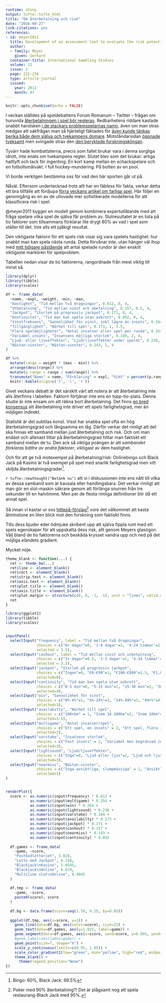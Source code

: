 ```yaml
---
runtime: shiny
output: tufte::tufte_html
title: "Om återbetalning och risk"
date: "2016-08-27"
link-citations: yes
references:
- id: meyer2011
  title: Development of an assessment tool to evaluate the risk potential of different gambling types
  author:
  - family: Meyer
    given: Gerhard
  container-title: International Gambling Studies
  volume: 11
  issue: 2
  page: 221-236
  type: article-journal
  issued:
    year: 2011
    month: 07
---
```


```r
knitr::opts_chunk$set(echo = FALSE)
```


I veckan ställdes på speldebattens Forum Romanum -- Twitter -- frågan om huruvida [återbetalningen i spel bör regleras](https://twitter.com/Spelnykter/status/768379888655106048). Redbarhetens riddare kastade snabbt handsken [i de stackars problemspelarnas namn](https://twitter.com/likavillkor_nu/status/768471031195561985), även om man strax medgav att sakfrågan man så hjärteligt fäktades för [även kunde tänkas berika både dem själva och tvekampens domare](https://twitter.com/likavillkor_nu/status/768471874011561984). Motståndarsidan [öppnade tveksamt](https://twitter.com/GustafHoffstedt/status/768450149882421248) men svingade strax den [den beryktade forskningsklingan](https://twitter.com/HattenHelander/status/768499662752014336).

Tyvärr hade kombattaterna, precis som fallet brukar vara i denna sorgliga idrott, inte enats om tvekampens regler. Slutet blev som det brukar: artiga hattlyft och tack för ingenting. En kort kamp mellan en schackspelare och en fotbollsmålvakt. I full hockey-mundering. På botten av en pool. 

Vi borde verkligen bestämma oss för vad den här sporten går ut på.

Nåväl. Eftersom undertecknad trots allt har en fäbless för fakta, verkar detta ett bra tillfälle att fördjupa [förra veckans artikel om farliga spel](http://rpubs.com/halhen/farliga-spel). Här följer en genomgång av en av de utlovade mer sofistikerade modellerna för att klassificera risk i spel.

@meyer2011 bygger en modell genom kombinera expertutlåtande med att fråga spelare vilka spel de själva får problem av. Slutresultatet är en lista på tio faktorer som tillsammans förklarar lite drygt 80% av vad i spel som ställer till det. Inte alls ett pjåkigt resultat.

Den viktigaste faktorn för ett spels risk visar sig vara spelets hastighet: hur snabbt man kan spela nästa runda. Detta förvånar inte, utan hänger väl ihop med [mitt tidigare påstående](http://rpubs.com/halhen/farliga-spel) att antal spelade rundor är den enskilt viktigaste markören för spelproblem.

Tabellen nedan visar de tio faktorerna, rangordnade från mest viktig till minst så.

```r
library(dplyr)
library(tibble)
library(scales)

df <- frame_data(
  ~name, ~expl, ~weight, ~min, ~max,
  "Hastighet", "Tid mellan två dragningar", 0.612, 0, 4,
  "Utbetalning", "Tid mellan vinst och ubetalning", 0.157, 0.5, 4,
  "Jackpot", "Storlek på progressiv jackpot", 0.171, 0, 4,
  "Kontinuitet", "Tid man kan spela utan avbrott", 0.092, 0, 4,
  "Vinstfrekvens", "Sannolikhet för vinst, inkl lägre än insats", 0.264, 1, 4,
  "Tillgänglighet", "Närhet till spel", 0.173, 1, 3.5,
  "Flera spelmöjligheter", "Antal insatser eller spel per runda", 0.354, 2, 4,
  "Variabel insats", "Insatsens möjliga storlek", 0.184, 2, 4,
  "Ljud- eller ljuseffekter", "Ljud/ljuseffekter under spelet", 0.230, 0, 3,
  "Nästan-vinster", "Nästan-vinster", 0.143, 1, 4
)

df %>%
  mutate(range = weight * (max - min)) %>%
  arrange(desc(range)) %>%
  mutate(p.range = range / sum(range)) %>%
  transmute("Namn" = name, "Förklaring" = expl, "Vikt" = percent(p.range)) %>%
  knitr::kable(align=c('l', 'l', 'r'))
```

Givet veckans debatt är det särskilt värt att notera är att återbetalning inte alls återfinns i tabellen. Faktorn förtjänar inte ens en topp-tio-plats. Denna studie är inte ensam om att räkna bort återbetalning. Det finns [en bred konsensus](http://www.egba.eu/facts-and-figures/studies/payback-percentage-and-problem-gaming/) att återbetalning inte driver ett spels farlighetsgrad, mer än möjligen indirekt.

Statistik är det subtilas konst. Visst har snabba spel ofta en hög återbetalningsgrad och långsamma en låg. Därför verkar det rimligt att det ska finnas ett samband mellan just återbetalning och risk. Och om man endast och allenast tittar på återbetalningsgrad hittar man faktiskt ett samband mellan de tu. Den ack så viktiga poängen är att *sambandet förklaras bättre av andra faktorer*, viktigast av dem hastighet.

Och för att ge två motexempel på återbetalning/risk: Onlinebingo och Black Jack på Kasino är två exempel på spel med snarlik farlighetsgrad men vitt skiljda återbetalningsgrader^[Bingo: 60%, Black Jack: 99.5%].

`r tufte::newthought("Betänk nu")` att vi i diskussionen inte ens nått till vilka av dessa samband som är kausala eller handlingsbara. Det verkar rimligt att man gör en slot-maskin säkrare genom att förlänga snurren från tre sekunder till en halvtimme. Men per de flesta rimliga definitioner blir då ett annat spel.

Så innan vi kastar ur oss [hittepå-förslag](https://twitter.com/likavillkor_nu/status/768470772587331584)^[Poker med 90% återbetalning?! Det är plågsamt nog att spela restaurang-Black Jack med 95%.] vore det välkommet att kasta åtminstone en liten blick mot den forskning som faktiskt finns.

Tills dess bjuder eder ödmjuke skribent upp att själva fippla runt med ett spels egenskaper för att uppskatta dess risk, allt genom Meyers glasögon. Välj bland de tio faktorerna och beskåda krysset vandra upp och ned på det möjliga eländets gradient.

Mycket nöje.


```r
theme_blank <- function(...) {
  ret <- theme_bw(...)
  ret$line <- element_blank()
  ret$rect <- element_blank()
  ret$strip.text <- element_blank()
  ret$axis.text <- element_blank()
  ret$plot.title <- element_blank()
  ret$axis.title <- element_blank()
  ret$plot.margin <- structure(c(0, 0, -1, -1), unit = "lines", valid.unit = 3L, class = "unit")
  ret
}
```

```r
library(ggplot2)
library(tibble)
library(scales)


inputPanel(
  selectInput("frequency", label = "Tid mellan två dragningar",
              choices = c("6+ dagar"=0, '1-6 dagar'=1, '4-24 timmar'=1.5, '30 min - 4 timmar'=2, '3-30 minuter'=2.5, '1-3 minuter'=3, '15-60 sekunder'=3.5, '-15 sekunder'=4),
              selected = 3.5),
  selectInput("cashout", label = "Tid mellan vinst och utbetalning",
              choices = c("3+ dagar"=0.5, '1-3 dagar'=1, '4-24 timmar'=1.5, '30 min - 4 timmar'=2, '3-30 minuter'=2.5, '1-3 minuter'=3, '15-60 sekunder'=3.5, '-15 sekunder'=4),
              selected = 3.5),
  selectInput("jackpot", "Storlek på progressiv jackpot",
              choices = c("Ingen"=0, "€0-€99"=1, "€100-€999"=1.5, "€1,000-€9,999"=2, "€10,000-€99,999"=2.5, "€100,000-€999,999"=3, "€1M-€50M"=3.5, "€50M+"=4),
              selected=0),
  selectInput("continuity", "Tid man kan spela utan avbrott",
              choices = c("0-5 min"=0, "5-15 min"=1, "15-30 min"=2, "30-60 min"=3, "1-3 timmar"=3.5, "3+ timmar"=4),
              selected=4),
  selectInput("win", "Sannolikhet för vinst",
              choices = c("0%-4%"=1, "4%-24%"=2, "24%-49%"=3, "49+%"=4),
              selected=3),
  selectInput("availabilty", "Närhet till spel",
              choices = c("100+km" = 1, "Inom 10-100km"=2, "Inom 10km"=3, "Hemma eller på jobbet"=3.5),
              selected=3.5),
  selectInput("multigame", "Antal insatser/spel",
              choices = c("Ett spel, en insats" = 2, "Ett spel, flera insatser" = 3, "Flera spel, flera insatser" = 4),
              selected=2),
  selectInput("varstake", "Insatsens storlek",
              choices = c("Fast insats" = 2, "Variabel men begränsad insats"=3, "Obegränsad insats"=4),
              selected=3),
  selectInput("lightsound", "Ljud/ljuseffekter",
              choices = c("Inga"=0, "Ljud eller ljus"=2, "Ljud och ljus"=3),
              selected=3),
  selectInput("nearmiss", "Nästan-vinster",
              choices = c("Inga avsiktliga, slumpmässiga" = 1, "Avsiktliga, frekventa" = 4),
              selected=1)
)


renderPlot({
  score <- as.numeric(input$frequency) * 0.612 +
           as.numeric(input$multigame) * 0.354 +
           as.numeric(input$win) * 0.264 +
           as.numeric(input$lightsound) * 0.230 +
           as.numeric(input$varstake) * 0.184 +
           as.numeric(input$availabilty) * 0.173 +
           as.numeric(input$jackpot) * 0.171 +
           as.numeric(input$cashout) * 0.157 +
           as.numeric(input$nearmiss) * 0.143 +
           as.numeric(input$continuity) * 0.092
    
  df.games <- frame_data(
    ~game, ~score,
    "Postkodlotteriet", 3.028,
    "Lotto med Jackpot", 4.158,
    "Blackjack\nKasino", 5.9545,
    "Blackjack\nOnline", 6.674,
    "Multiline slot\nOnline", 8.4945
  )
  
  df.tmp <- frame_data(
    ~game, ~score,
    paste0(score), score
  )
  
  df.bg <- data.frame(score=seq(1.70, 9.25, by=0.05))
  
  ggplot(df.tmp, aes(x=score, y=1)) +
    geom_line(data=df.bg, aes(color=score), size=25) +
    geom_text(data=df.games, aes(y=1.015, label=game)) +
    geom_segment(data=df.games, aes(x=score, xend=score, y=0.995, yend=1.01)) +
    #geom_label(aes(label=game)) +
    geom_point(size=7, shape="X") +
    scale_y_continuous(limits=c(0.95, 1.05)) +
    scale_color_gradient2(low="green", mid="yellow", high="red", midpoint=mean(df.bg$score)) +
    theme_blank() +
      theme(legend.position="None")
})
```

